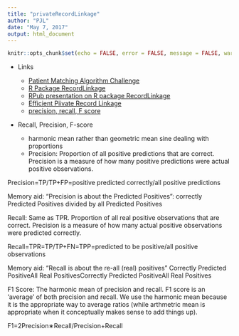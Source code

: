 ```yaml
---
title: "privateRecordLinkage"
author: "PJL"
date: "May 7, 2017"
output: html_document
---
```


```r
knitr::opts_chunk$set(echo = FALSE, error = FALSE, message = FALSE, warning = FALSE)
```

- Links

    - [Patient Matching Algorithm Challenge]("https://www.patientmatchingchallenge.com/")
    - [R Package RecordLinkage]("https://journal.r-project.org/archive/2010-2/RJournal_2010-2_Sariyar+Borg.pdf")
    - [RPub presentation on R package RecordLinkage]("http://rpubs.com/ahmademad/RecordLinkage")
    - [Efficient Piivate Record Linkage]("https://pdfs.semanticscholar.org/d82e/7570acc922ff2d5b4b84162e886e248b82bc.pdf")
    - [precision, recall, F score]("https://chrisalbon.com/machine-learning/precision_recall_and_F1_scores.html")
    
- Recall, Precision, F-score
    - harmonic mean rather than geometric mean sine dealing with proportions
    - Precision:
Proportion of all positive predictions that are correct. Precision is a measure of how many positive predictions were actual positive observations.

Precision=TP/TP+FP=positive predicted correctly/all positive predictions

Memory aid: "Precision is about the Predicted Positives": correctly Predicted Positives divided by all Predicted Positives

Recall:
Same as TPR. Proportion of all real positive observations that are correct. Precision is a measure of how many actual positive observations were predicted correctly.

Recall=TPR=TP/TP+FN=TPP=predicted to be positive/all positive observations

Memory aid: "Recall is about the re-all (real) positives" Correctly Predicted PositiveAll Real PositivesCorrectly Predicted PositiveAll Real Positives

F1 Score:
The harmonic mean of precision and recall. F1 score is an 'average' of both precision and recall. We use the harmonic mean because it is the appropriate way to average ratios (while arthmetric mean is appropriate when it conceptually makes sense to add things up).

F1=2Precision∗Recall/Precision+Recall

    
